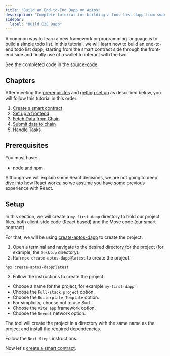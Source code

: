 ```yaml
---
title: "Build an End-to-End Dapp on Aptos"
description: "Complete tutorial for building a todo list dapp from smart contract to frontend with wallet integration on Aptos."
sidebar:
  label: "Build E2E Dapp"
---
```


A common way to learn a new framework or programming language is to build a simple todo list. In this tutorial, we will learn how to build an end-to-end todo list dapp, starting from the smart contract side through the front-end side and finally use of a wallet to interact with the two.

See the completed code in the [source-code](https://github.com/aptos-labs/developer-docs/tree/main/apps/nextra/pages/en/build/guides/build-e2e-dapp).

## Chapters

After meeting the [prerequisites](#prerequisites) and [getting set up](#setup) as described below, you will follow this tutorial in this order:

1. [Create a smart contract](/build/guides/build-e2e-dapp/1-create-smart-contract)
2. [Set up a frontend](/build/guides/build-e2e-dapp/2-set-up-the-frontend)
3. [Fetch Data from Chain](/build/guides/build-e2e-dapp/3-fetch-data-from-chain)
4. [Submit data to chain](/build/guides/build-e2e-dapp/4-submit-data-to-chain)
5. [Handle Tasks](/build/guides/build-e2e-dapp/5-handle-tasks)

## Prerequisites

You must have:

- [node and npm](https://nodejs.org/en/)

Although we will explain some React decisions, we are not going to deep dive into how React works; so we assume you have some previous experience with React.

## Setup

In this section, we will create a `my-first-dapp` directory to hold our project files, both client-side code (React based) and the Move code (our smart contract).

For that, we will be using [create-aptos-dapp](/build/create-aptos-dapp) to create the project.

1. Open a terminal and navigate to the desired directory for the project (for example, the `Desktop` directory).
2. Run `npx create-aptos-dapp@latest` to create the project.

```shellscript filename="Terminal"
npx create-aptos-dapp@latest
```

3. Follow the instructions to create the project.

- Choose a name for the project, for example `my-first-dapp`.
- Choose the `Full-stack project` option.
- Choose the `Boilerplate Template` option.
- For simplicity, choose not to use Surf.
- Choose the `Vite app` framework option.
- Choose the `Devnet` network option.

The tool will create the project in a directory with the same name as the project and install the required dependencies.

Follow the `Next Steps` instructions.

Now let's [create a smart contract](/build/guides/build-e2e-dapp/1-create-smart-contract).
